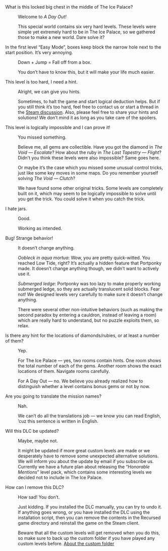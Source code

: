 <dl>

<dt>What is this locked big chest in the middle of The Ice Palace?</dt>

<dd>
<p className="short-answer">Welcome to <em>A Day Out!</em></p>

This special world contains six very hard levels.
These levels were simple yet extremely hard to be in The Ice Palace,
so we gathered those to make a new world. Dare solve it?
</dd>

<dt>In the first level “Easy Mode”, boxes keep block the narrow hole next to the start position. It’s very annoying.</dt>

<dd>
<p className="short-answer">Down + Jump = Fall off from a box.</p>

You don’t have to know this, but it will make your life much easier.
</dd>

<dt>This level is too hard, I need a hint.</dt>

<dd>
<p className="short-answer">Alright, we can give you hints.</p>

Sometimes, to halt the game and start logical deduction helps.
But if you still think it’s too hard, feel free to contact us
or start a thread in the [Steam discussion](https://steamcommunity.com/app/497780/discussions/1/).
Also, please feel free to share your hints and solutions!
We don’t mind it as long as you take care of the spoilers.
</dd>

<dt>This level is logically impossible and I can prove it!</dt>

<dd>
<p className="short-answer">You missed something.</p>

Believe me, all gems are collectible. Have you got the diamond in _The Void — Escalate_?
How about the ruby in _The Last Tapestry — Flight_?
Didn't you think these levels were also impossible? Same goes here.

Or maybe it’s the case which you missed some unusual control tricks,
just like some key moves in some maps. Do you remember yourself solving _The Void — Clutch_?

We have found some other original tricks. Some levels are completely built on it,
which may seem to be logically impossible to solve until you get the trick.
You could solve it when you catch the trick.
</dd>

<dt>I hate jars.</dt>

<dd>
<p className="short-answer">Good.</p>

Working as intended.
</dd>

<dt>Bug! Strange behavior!</dt>

<dd>
<p className="short-answer">It doesn’t change anything.</p>

_Oobleck in aqua mortua_: Wow, you are pretty quick-witted. You reached Low Tide, right?
It’s actually a hidden feature that Portponky made. It doesn’t change anything though,
we didn’t want to actively use it.

_Submerged ledge_: Portponky was too lazy to make properly working submerged ledge,
so they are actually translucent solid blocks. Fear not!
We designed levels very carefully to make sure it doesn’t change anything.

There were several other non-intuitive behaviors (such as making the second paradox
by entering a cauldron, instead of leaving a room) which are really hard to understand,
but no puzzle exploits them, so relax.
</dd>

<dt>Is there any hint for the locations of diamonds/rubies, or at least a number of them?</dt>

<dd>
<p className="short-answer">Yep.</p>

For The Ice Palace — yes, two rooms contain hints. One room shows the total number of
each of the gems. Another room shows the exact locations of them. Navigate rooms carefully.

For A Day Out — no. We believe you already realized how to distinguish
whether a level contains bonus gems or not by now.
</dd>

<dt>Are you going to translate the mission names?</dt>

<dd>
<p className="short-answer">Nah.</p>

We can’t do all the translations job — we know you can read English,
’cuz this sentence is written in English.
</dd>

<dt>Will this DLC be updated?</dt>

<dd>
<p className="short-answer">Maybe, maybe not.</p>

It might be updated if more great custom levels are made or we desperately have to remove
some unexpected alternative solutions. We will inform you about the update by email
if you subscribe us. Currently we have a future plan about releasing the “_Honorable Mentions_”
level pack, which contains some interesting levels we decided not to include in The Ice Palace.
</dd>

<dt>How can I remove this DLC?</dt>

<dd>
<p className="short-answer">How sad! You don’t.</p>

Just kidding. If you installed the DLC manually, you can try to undo it. If anything goes wrong,
or you have installed the DLC using the installation script, then you can remove the contents
in the Recursed game directory and reinstall the game on the Steam client.

Beware that all the custom levels will get removed when you do this, so make sure to back up
the custom folder if you have played any custom levels before.
[About the custom folder](https://steamcommunity.com/sharedfiles/filedetails/?id=800043882)
</dd>

</dl>
